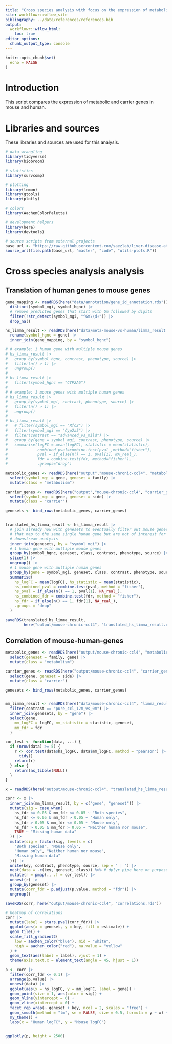 ```yaml
---
title: "Cross species analysis with focus on the expression of metabolic and carrier genes"
site: workflowr::wflow_site
bibliography: ../data/references/references.bib
output:
  workflowr::wflow_html:
    toc: true
editor_options:
  chunk_output_type: console
---
```


```r
knitr::opts_chunk$set(
  echo = FALSE
)
```


# Introduction
This script compares the expression of metabolic and carrier genes in mouse and 
human.

# Libraries and sources
These libraries and sources are used for this analysis.
```r
# data wrangling
library(tidyverse)
library(biobroom)

# statistics
library(survcomp)

# plotting
library(lemon)
library(gtools)
library(plotly)

# colors
library(AachenColorPalette)

# development helpers
library(here)
library(devtools)

# source scripts from external projects
base_url <- "https://raw.githubusercontent.com/saezlab/liver-disease-atlas"
source_url(file.path(base_url, "master", "code", "utils-plots.R"))
```

# Cross species analysis analysis
## Translation of human genes to mouse genes
```r
gene_mapping <- readRDS(here("data/annotation/gene_id_annotation.rds")) |>
  distinct(symbol_mgi, symbol_hgnc) |>
  # remove predicted genes that start with Gm followed by digits
  filter(!str_detect(symbol_mgi, "^Gm\\d+")) |>
  drop_na()

hs_limma_result <- readRDS(here("data/meta-mouse-vs-human/limma_result.rds")) |>
  rename(symbol_hgnc = gene) |>
  inner_join(gene_mapping, by = "symbol_hgnc")

# # example: 1 human gene with multiple mouse genes
# hs_limma_result |>
#   group_by(symbol_hgnc, contrast, phenotype, source) |>
#   filter(n() > 1) |>
#   ungroup()
#
# hs_limma_result |>
#   filter(symbol_hgnc == "CYP2A6")
#
# # example: 1 mouse genes with multiple human genes
# hs_limma_result |>
#   group_by(symbol_mgi, contrast, phenotype, source) |>
#   filter(n() > 1) |>
#   ungroup()
#
# hs_limma_result |>
#   # filter(symbol_mgi == "Rfc2") |>
#   filter(symbol_mgi == "Cyp2a5") |>
#   filter(contrast == "advanced_vs_mild") |>
#   group_by(gene = symbol_mgi, contrast, phenotype, source) |>
#   summarise(logFC = mean(logFC), statistic = mean(statistic),
#             combined_pval=combine.test(pval ,method="fisher"),
#             pval = if_else(n() == 1, pval[1], NA_real_),
#             fdr = combine.test(fdr, method="fisher"),
#             .groups="drop")

metabolic_genes <- readRDS(here("output","mouse-chronic-ccl4", "metabolic_genes.rds")) |>
  select(symbol_mgi = gene, geneset = family) |>
  mutate(class = "metabolism")

carrier_genes <- readRDS(here("output","mouse-chronic-ccl4", "carrier_genes.rds")) |>
  select(symbol_mgi = gene, geneset = side) |>
  mutate(class = "carrier")

genesets <- bind_rows(metabolic_genes, carrier_genes)


translated_hs_limma_result <- hs_limma_result |>
  # join already now with genesets to eventually filter out mouse genes
  # that map to the same single human gene but are not of interest for the 
  # downstream analysis
  inner_join(genesets, by = "symbol_mgi") |>
  # 1 human gene with multiple mouse genes
  group_by(symbol_hgnc, geneset, class, contrast, phenotype, source) |>
  slice(1) |>
  ungroup() |>
  # 1 mouse gene with multiple human genes
  group_by(gene = symbol_mgi, geneset, class, contrast, phenotype, source) |>
  summarise(
    hs_logFC = mean(logFC), hs_statistic = mean(statistic),
    hs_combined_pval = combine.test(pval, method = "fisher"),
    hs_pval = if_else(n() == 1, pval[1], NA_real_),
    hs_combined_fdr = combine.test(fdr, method = "fisher"),
    hs_fdr = if_else(n() == 1, fdr[1], NA_real_),
    .groups = "drop"
  )

saveRDS(translated_hs_limma_result, 
        here("output/mouse-chronic-ccl4", "translated_hs_limma_result.rds"))
```

## Correlation of mouse-human-genes
```r
metabolic_genes <- readRDS(here("output/mouse-chronic-ccl4", "metabolic_genes.rds")) |>
  select(geneset = family, gene) |>
  mutate(class = "metabolism")

carrier_genes <- readRDS(here("output/mouse-chronic-ccl4", "carrier_genes.rds")) |>
  select(gene, geneset = side) |>
  mutate(class = "carrier")

genesets <- bind_rows(metabolic_genes, carrier_genes)


mm_limma_result <- readRDS(here("data/mouse-chronic-ccl4", "limma_result.rds")) |>
  filter(contrast == "pure_ccl_12m_vs_0m") |>
  inner_join(genesets, by = "gene") |>
  select(gene,
    mm_logFC = logFC, mm_statistic = statistic, geneset,
    mm_fdr = fdr
  )

cor_test <- function(data, ...) {
  if (nrow(data) >= 5) {
    r <- cor.test(data$hs_logFC, data$mm_logFC, method = "pearson") |>
      tidy()
    return(r)
  } else {
    return(as_tibble(NULL))
  }
}

x = readRDS(here("output/mouse-chronic-ccl4", "translated_hs_limma_result.rds"))

corr <- x |>
  inner_join(mm_limma_result, by = c("gene", "geneset")) |>
  mutate(sig = case_when(
    hs_fdr <= 0.05 & mm_fdr <= 0.05 ~ "Both species",
    hs_fdr <= 0.05 & mm_fdr > 0.05 ~ "Human only",
    hs_fdr > 0.05 & mm_fdr <= 0.05 ~ "Mouse only",
    hs_fdr > 0.05 & mm_fdr > 0.05 ~ "Neither human nor mouse",
    TRUE ~ "Missing human data"
  )) |>
  mutate(sig = factor(sig, levels = c(
    "Both species", "Mouse only",
    "Human only", "Neither human nor mouse",
    "Missing human data"
  ))) |>
  unite(key, contrast, phenotype, source, sep = " | ") |>
  nest(data = -c(key, geneset, class)) %>% # dplyr pipe here on purpose
  mutate(r = pmap(., .f = cor_test)) |>
  unnest(r) |>
  group_by(geneset) |>
  mutate(corr_fdr = p.adjust(p.value, method = "fdr")) |>
  ungroup()

saveRDS(corr, here("output/mouse-chronic-ccl4", "correlations.rds"))

# heatmap of correlations
corr |>
  mutate(label = stars.pval(corr_fdr)) |>
  ggplot(aes(x = geneset, y = key, fill = estimate)) +
  geom_tile() +
  scale_fill_gradient2(
    low = aachen_color("blue"), mid = "white",
    high = aachen_color("red"), na.value = "yellow"
  ) +
  geom_text(aes(label = label), vjust = 1) +
  theme(axis.text.x = element_text(angle = 45, hjust = 1))

p <- corr |>
  filter(corr_fdr <= 0.1) |>
  arrange(p.value) |>
  unnest(data) |>
  ggplot(aes(x = hs_logFC, y = mm_logFC, label = gene)) +
  geom_point(size = 1, aes(color = sig)) +
  geom_hline(yintercept = 0) +
  geom_vline(xintercept = 0) +
  facet_rep_wrap(~ geneset + key, ncol = 2, scales = "free") +
  geom_smooth(method = "lm", se = FALSE, size = 0.5, formula = y ~ x) +
  my_theme() +
  labs(x = "Human logFC", y = "Mouse logFC")


ggplotly(p, height = 2500)
```
